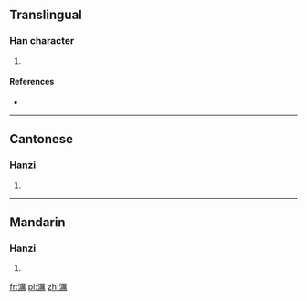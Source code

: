 ==Translingual==

===Han character===
{{Han char|rn=85|rad=水|as=15|sn=18|four=3112<sub>7</sub>|canj=水一廿月 (EMTB)}}

# {{defn|Han|sort=水15}}

====References====
* {{Han ref|kx=0658.120|dkj=18569|dj=1068.130|hdz=31767.030|uh=6FFF|ud=28671|bh=EFF2|bd=61426}}

----

==Cantonese==

===Hanzi===
{{yue-hanzi|jyut=|y=lai6}}

# {{defn|Cantonese|sort=水15}}

----

==Mandarin==

===Hanzi===
{{cmn-hanzi|pin=[[lì]] ([[li4]])|wg=li<sup>4</sup>}}

# {{defn|Mandarin|sort=水15}}

[[fr:濿]]
[[pl:濿]]
[[zh:濿]]